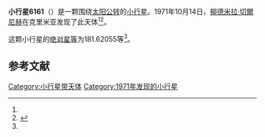{{Infobox planet
| bgcolour = #FFFFC0
| name = 6161 Vojno-Yasenetsky
| symbol = 
| image = 
| caption = 
| discovery = yes
| discovery_ref = 
| discoverer = [[柳德米拉·切爾尼赫|柳德米拉·切爾尼赫]]
| discovery_site = [[克里米亚|克里米亚]] 
| discovered = 1971年10月14日
| designations = yes
| mp_name = 
| named_after = 
| alt_names = 1971 TY2/ 1990 XA1
| mp_category = [[主带小行星|主带小行星]]
| orbit_ref = <ref name="a">[http://ssd.jpl.nasa.gov/sbdb.cgi?sstr=6161 6161 Vojno-Yasenetsky] {{Wayback|url=http://ssd.jpl.nasa.gov/sbdb.cgi?sstr=6161 |date=20130812044502 }}，小行星數據庫瀏覽器（JPL Small-Body Database Browser）－[[美国国家航空航天局|美国国家航空航天局]]喷气推进实验室</ref>
| epoch = 2456400.5 (2013年4月18日更新)
| aphelion = {{convert|3.4300149|AU|km|3|abbr=on|lk=out}}
| perihelion = {{convert|2.1405641|AU|km|3|abbr=on}}
| semimajor = {{convert|2.7852895|AU|km|3|abbr=on}}
| eccentricity = 0.2314752
| period = 1697.868138 [[日|日]]<br />4.65[[儒略年|儒略年]]
| avg_speed = 
| inclination = 8.98102
| asc_node = 280.28560
| mean_anomaly = 
| arg_peri = 181.62055
| satellites = 
| physical_characteristics = yes
| dimensions = 
| mass = 
| density = 
| surface_grav = 
| escape_velocity = 
| sidereal_day = 
| axial_tilt = 
| pole_ecliptic_lat = 
| pole_ecliptic_lon = 
| albedo = 
| temperatures= 
| temp_name1 = 
| mean_temp_1 = 
| max_temp_1 = 
| temp_name2 = 
| max_temp_2 = 
| spectral_type = 
| abs_magnitude = 181.62055
}}

'''小行星6161'''（{{lang-en|6161 Vojno-Yasenetsky}}）是一颗围绕[[太阳|太阳]][[公转|公转]]的[[小行星|小行星]]。1971年10月14日，[[柳德米拉·切爾尼赫|柳德米拉·切爾尼赫]]在克里米亚发现了此天体<ref name="a" /><ref>{{cite news|title=小行星列表|url=http://cfa-www.harvard.edu/iau/lists/NumberedMPs.txt|accessdate=2013-07-08|newspaper=哈佛大学|archive-date=2008-05-17|archive-url=https://web.archive.org/web/20080517010638/http://cfa-www.harvard.edu/iau/lists/NumberedMPs.txt|dead-url=no}}</ref>。

这颗小行星的[[绝对星等|绝对星等]]为181.62055等<ref name="a" />。

==参考文献==
{{reflist}}
{{Minor Planet Number|[[小行星6160|小行星6160]]|[[小行星6162|小行星6162]]}}

{{小天体}}

[[Category:小行星带天体|Category:小行星带天体]]
[[Category:1971年发现的小行星|Category:1971年发现的小行星]]

{{asteroid-stub}}